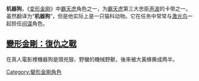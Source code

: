 {{noteTA
|G1=變形金剛
|G2=Show
|G3=Movie
}}
{{unreferenced|time=2014-08-13T06:39:08+00:00}}
{{请求翻译}}
'''机器狗'''，《[[变形金刚|变形金刚]]》中[[霸天虎|霸天虎]]角色之一，为[[霸天虎|霸天虎]]第三大忠臣[[声波_(变形金刚)|声波]]的卡带之一。虽然翻译为“'''机器狗'''”，但是他实际上是一只猫科动物。它在任务中常常与[[激光鸟|激光鸟]]一起担任[[间谍|间谍]]角色。
== [[變形金剛：復仇之戰|變形金剛：復仇之戰]] ==

在真人電影裡機器狗是頭兇狠、野蠻的機械野獸，後來被大黃蜂撕成两半。

{{stub}}
[[Category:變形金剛角色|Category:變形金剛角色]]